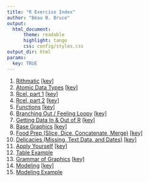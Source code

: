 ```yaml
---
title: "R Exercise Index"
author: "Beau B. Bruce"
output: 
  html_document:
      theme: readable
      highlight: tango
      css: config/styles.css
output_dir: html
params:
  key: TRUE
---
```


1. [Rithmatic](rithmatic.html) [[key]](pubkey/rithmatic_key.html)
1. [Atomic Data Types](atomic.html) [[key]](pubkey/atomic_key.html)
1. [Rcel, part 1](rcel1.html) [[key]](pubkey/rcel1_key.html)
1. [Rcel, part 2](rcel2.html) [[key]](pubkey/rcel2_key.html)
1. [Functions](function.html) [[key]](pubkey/function_key.html)
1. [Branching Out / Feeling Loopy](branchloop.html) [[key]](pubkey/branchloop_key.html)
1. [Getting Data In & Out of R](inout.html) [[key]](pubkey/inout_key.html)
1. [Base Graphics](basegraph.html) [[key]](pubkey/basegraph_key.html)
1. [Food Prep (Slice, Dice, Concatenate, Merge)](foodprep.html) [[key]](pubkey/foodprep_key.html)
1. [Delicacies (Missing, Text Data, and Dates)](delicacies.html) [[key]](pubkey/delicacies_key.html)
1. [Apply Yourself](apply.html) [[key]](pubkey/apply_key.html)
1. [Table Example](tab_example.html) 
1. [Grammar of Graphics](ggplot.html) [[key]](pubkey/ggplot_key.html)
1. [Modeling](modeling.html) [[key]](pubkey/modeling_key.html)
1. [Modeling Example](modelex.html)